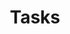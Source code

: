 ---
title: Tasks
description: This page is a work-in-progress.
sidebar:
    order: 1
    badge: "TODO"
---